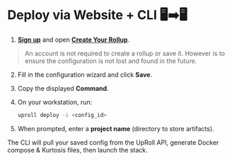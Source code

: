 
# Deploy via Website + CLI 🖥️➡️🖥️

1. [**Sign up**](/auth/signup) and open [**Create Your Rollup**](/config).
> An account is not required to create a rollup or save it. However is to ensure the configuration is not lost and found in the future.
2. Fill in the configuration wizard and click **Save**.
3. Copy the displayed **Command**.
4. On your workstation, run:

   ```bash
   uproll deploy -i <config_id>
   ```

5. When prompted, enter a **project name** (directory to store artifacts).

<Callout type="info">The CLI will pull your saved config from the UpRoll API, generate Docker compose & Kurtosis files, then launch the stack.</Callout> 